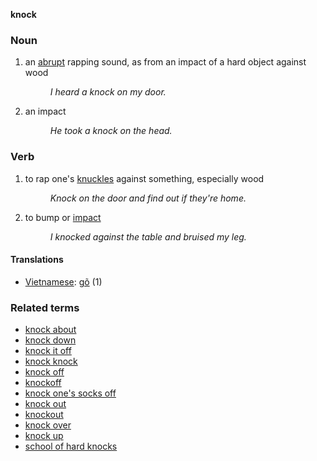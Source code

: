 '''knock'''
===Noun===
#an [[abrupt]] rapping sound, as from an impact of a hard object against wood
#:''I heard a knock on my door.''
#an impact
#:''He took a knock on the head.''

===Verb===
#to rap one's [[knuckle]]s against something, especially wood
#:''Knock on the door and find out if they're home.''
#to bump or [[impact]]
#:''I knocked against the table and bruised my leg.''

====Translations====
*[[Vietnamese]]: [[gõ]] (1)

===Related terms===
*[[knock about]]
*[[knock down]]
*[[knock it off]]
*[[knock knock]]
*[[knock off]]
*[[knockoff]]
*[[knock one's socks off]]
*[[knock out]]
*[[knockout]]
*[[knock over]]
*[[knock up]]
*[[school of hard knocks]]